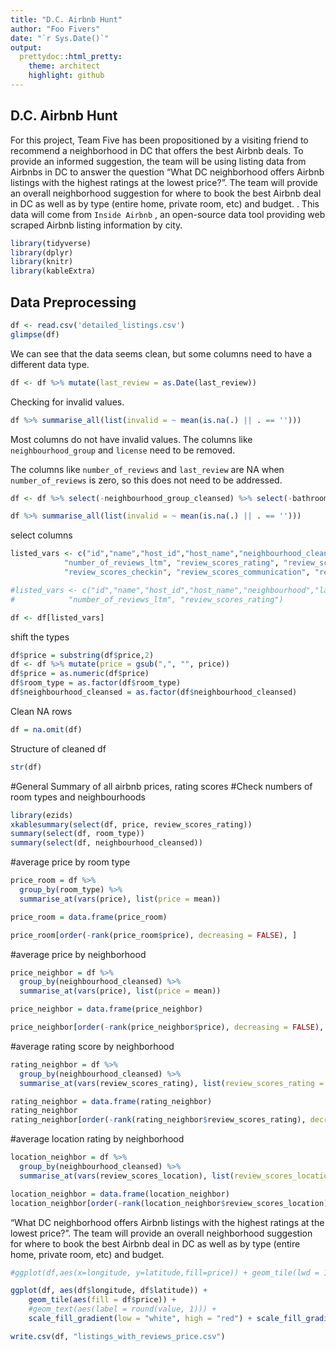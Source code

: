 ---
title: "D.C. Airbnb Hunt"
author: "Foo Fivers"
date: "`r Sys.Date()`"
output:
  prettydoc::html_pretty:
    theme: architect
    highlight: github
---

## D.C. Airbnb Hunt

For this project, Team Five has been propositioned by a visiting friend to recommend a neighborhood in DC that offers the best Airbnb deals. To provide an informed suggestion, the team will be using listing data from Airbnbs in DC to answer the question “What DC neighborhood offers Airbnb listings with the highest ratings at the lowest price?”. The team will provide an overall neighborhood suggestion for where to book the best Airbnb deal in DC as well as by type (entire home, private room, etc) and budget. . This data will come from `Inside Airbnb` , an open-source data tool providing web scraped Airbnb listing information by city.

```{r, echo = FALSE, results = 'hide', message = FALSE}
library(tidyverse)
library(dplyr)
library(knitr)
library(kableExtra)
```
## Data Preprocessing

```{r}
df <- read.csv('detailed_listings.csv')
glimpse(df)
```

We can see that the data seems clean, but some columns need to have a different data type.

```{r}
df <- df %>% mutate(last_review = as.Date(last_review))
```

Checking for invalid values.

```{r}
df %>% summarise_all(list(invalid = ~ mean(is.na(.) || . == '')))
```
Most columns do not have invalid values. The columns like `neighbourhood_group` and `license` need to be removed. 

The columns like `number_of_reviews` and `last_review` are NA when `number_of_reviews` is zero, so this does not need to be addressed.

```{r}
df <- df %>% select(-neighbourhood_group_cleansed) %>% select(-bathrooms) %>% select(-calendar_updated) %>% select(-license)
```

```{r}
df %>% summarise_all(list(invalid = ~ mean(is.na(.) || . == '')))
```

select columns
```{r}
listed_vars <- c("id","name","host_id","host_name","neighbourhood_cleansed","latitude","longitude","room_type","price","minimum_nights",            #     "number_of_reviews","last_review","reviews_per_month","calculated_host_listings_count","availability_365",
            "number_of_reviews_ltm", "review_scores_rating", "review_scores_accuracy", "review_scores_cleanliness",
            "review_scores_checkin", "review_scores_communication", "review_scores_location", "review_scores_value")

#listed_vars <- c("id","name","host_id","host_name","neighbourhood","latitude","longitude","room_type","price","minimum_nights",            #     "number_of_reviews","last_review","reviews_per_month","calculated_host_listings_count","availability_365",
#            "number_of_reviews_ltm", "review_scores_rating")

df <- df[listed_vars]
```

shift the types
```{r}
df$price = substring(df$price,2)
df <- df %>% mutate(price = gsub(",", "", price))
df$price = as.numeric(df$price)
df$room_type = as.factor(df$room_type)
df$neighbourhood_cleansed = as.factor(df$neighbourhood_cleansed)
```

Clean NA rows
```{r}
df = na.omit(df)
```


Structure of cleaned df
```{r}
str(df)
```

#General Summary of all airbnb prices, rating scores
#Check numbers of room types and neighbourhoods

```{r}
library(ezids)
xkablesummary(select(df, price, review_scores_rating))
summary(select(df, room_type))
summary(select(df, neighbourhood_cleansed))
```

#average price by room type
```{r}
price_room = df %>%
  group_by(room_type) %>%
  summarise_at(vars(price), list(price = mean))

price_room = data.frame(price_room)

price_room[order(-rank(price_room$price), decreasing = FALSE), ]
```
#average price by neighborhood
```{r}
price_neighbor = df %>%
  group_by(neighbourhood_cleansed) %>%
  summarise_at(vars(price), list(price = mean))

price_neighbor = data.frame(price_neighbor)

price_neighbor[order(-rank(price_neighbor$price), decreasing = FALSE), ]
```

#average rating score by neighborhood
```{r}
rating_neighbor = df %>%
  group_by(neighbourhood_cleansed) %>%
  summarise_at(vars(review_scores_rating), list(review_scores_rating = mean))

rating_neighbor = data.frame(rating_neighbor)
rating_neighbor
rating_neighbor[order(-rank(rating_neighbor$review_scores_rating), decreasing = FALSE), ]
```


#average location rating by neighborhood
```{r}
location_neighbor = df %>%
  group_by(neighbourhood_cleansed) %>%
  summarise_at(vars(review_scores_location), list(review_scores_location = mean))

location_neighbor = data.frame(location_neighbor)
location_neighbor[order(-rank(location_neighbor$review_scores_location), decreasing = FALSE), ]
```
“What DC neighborhood offers Airbnb listings with the highest ratings at the lowest price?”. The team will provide an overall neighborhood suggestion for where to book the best Airbnb deal in DC as well as by type (entire home, private room, etc) and budget.





```{R}
#ggplot(df,aes(x=longitude, y=latitude,fill=price)) + geom_tile(lwd = 10,linetype = 1) +labs(title="Price for different areas",x="Latitude", #y = "Longitude",col.main="orange") + scale_fill_gradient2(limits=c(0,1000))

ggplot(df, aes(df$longitude, df$latitude)) +
    geom_tile(aes(fill = df$price)) + 
    #geom_text(aes(label = round(value, 1))) +
    scale_fill_gradient(low = "white", high = "red") + scale_fill_gradient2(limits=c(0,1000))
```



```{r}
write.csv(df, "listings_with_reviews_price.csv")
```

